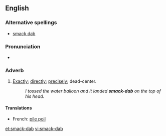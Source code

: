 ==English==
===Alternative spellings===
*[[smack dab]]

===Pronunciation===
*{{audio|en-us-smack-dab.ogg|Audio (US)}}

===Adverb===
{{en-adv|pos=[[smack]]-[[dab]]|-}}

#{{slang}} [[exactly|Exactly]]; [[directly]]; [[precisely]]; dead-center.
#:''I tossed the water balloon and it landed '''smack-dab''' on the top of his head.''

====Translations====
*French: [[pile poil]]

[[et:smack-dab]]
[[vi:smack-dab]]